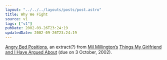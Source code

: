 ```yaml
---
layout: "../../../layouts/posts/post.astro"
title: Why We Fight
source: v1
tags: ["v1"]
pubDate: 2002-09-26T23:24:19
updatedDate: 2002-09-26T23:24:19
---
```


[Angry Bed Positions][1], an extract(?) from [Mil Millington&#8217;s][2] [Things My Girlfriend and I Have Argued About][3] (due on 3 October, 2002).

[1]: http://www.angrybedpositions.co.uk/ "Angry Bed Posistions: extract from 'Things My Girlfriend and I Have Argued About'"
[2]: http://www.thingsmygirlfriendandIhavearguedabout.com/ "Things My Girlfriend and I Have Argued About"
[3]: http://www.amazon.co.uk/exec/obidos/ASIN/0340821132/ohsky "Amazon.co.uk: Mil Millington's 'Things My Girlfriend and I Have Argued About'"

